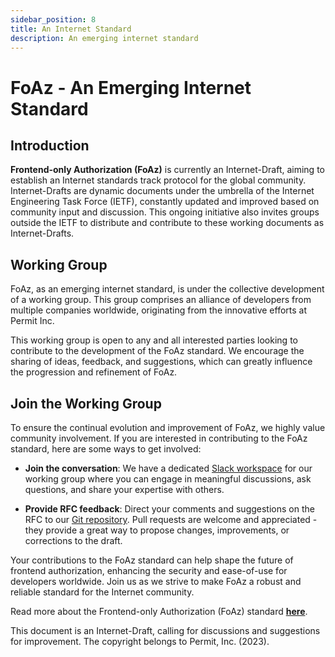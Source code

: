 ```yaml
---
sidebar_position: 8
title: An Internet Standard
description: An emerging internet standard
---
```


# FoAz - An Emerging Internet Standard

## Introduction

**Frontend-only Authorization (FoAz)** is currently an Internet-Draft, aiming to establish an Internet standards track
protocol for the global community. Internet-Drafts are dynamic documents under the umbrella of the Internet
Engineering Task Force (IETF), constantly updated and improved based on community input and discussion. This
ongoing initiative also invites groups outside the IETF to distribute and contribute to these working documents
as Internet-Drafts.

## Working Group

FoAz, as an emerging internet standard, is under the collective development of a working group. This group comprises
an alliance of developers from multiple companies worldwide, originating from the innovative efforts at Permit Inc.

This working group is open to any and all interested parties looking to contribute to the development of the FoAz
standard. We encourage the sharing of ideas, feedback, and suggestions, which can greatly influence the progression
and refinement of FoAz.

## Join the Working Group

To ensure the continual evolution and improvement of FoAz, we highly value community involvement. If you are
interested in contributing to the FoAz standard, here are some ways to get involved:

- **Join the conversation**: We have a dedicated [Slack workspace](https://bit.ly/permit-slack) for our working group where you can engage in
  meaningful discussions, ask questions, and share your expertise with others.

- **Provide RFC feedback**: Direct your comments and suggestions on the RFC to our [Git repository](https://github.com/permitio/foaz-site/). Pull requests
  are welcome and appreciated - they provide a great way to propose changes, improvements, or corrections to the draft.

Your contributions to the FoAz standard can help shape the future of frontend authorization, enhancing the security and ease-of-use for developers worldwide. Join us as we strive to make FoAz a robust and reliable standard for the Internet community.

Read more about the Frontend-only Authorization (FoAz) standard **[here](https://foaz.io/)**.

This document is an Internet-Draft, calling for discussions and suggestions for improvement. The copyright belongs
to Permit, Inc. (2023).
